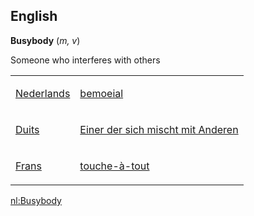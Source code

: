 ==English==
{{msg:noun}}
'''Busybody''' (''m, v'')

Someone who interferes with others

{{msg:trans}}
{| border=0
|-
| [[Nederlands]] || [[bemoeial]]
|-
| [[Duits]] || [[Einer der sich mischt mit Anderen]]
|-
| [[Frans]] || [[touche-à-tout]]
|}

[[nl:Busybody]]